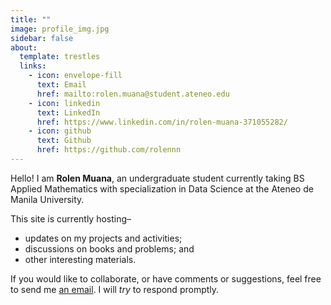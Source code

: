 ```yaml
---
title: "" 
image: profile_img.jpg
sidebar: false
about:
  template: trestles
  links:
    - icon: envelope-fill
      text: Email
      href: mailto:rolen.muana@student.ateneo.edu
    - icon: linkedin
      text: LinkedIn
      href: https://www.linkedin.com/in/rolen-muana-371055282/
    - icon: github
      text: Github
      href: https://github.com/rolennn
---
```


Hello! I am **Rolen Muana**, an undergraduate student currently taking BS Applied Mathematics with specialization in Data Science at the Ateneo de Manila University. 

This site is currently hosting--
<ul>
    <li> updates on my projects and activities;
    <li> discussions on books and problems; and
    <li> other interesting materials.
</ul>

If you would like to collaborate, or have comments or suggestions, feel free to send me [an email](mailto:rolen.muana@student.ateneo.edu). I will _try_ to respond promptly.

